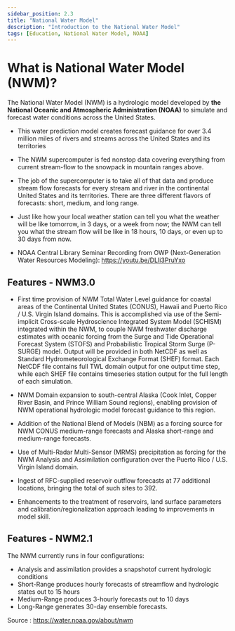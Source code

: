 ```yaml
---
sidebar_position: 2.3
title: "National Water Model"
description: "Introduction to the National Water Model"
tags: [Education, National Water Model, NOAA]
---
```


# What is National Water Model (NWM)?

The National Water Model (NWM) is a hydrologic model developed by **the National Oceanic and Atmospheric Administration (NOAA)** to simulate and forecast water conditions across the United States.

- This water prediction model creates forecast guidance for over 3.4 million miles of rivers and streams across the United States and its territories
- The NWM supercomputer is fed nonstop data covering everything from current stream-flow to the snowpack in mountain ranges above.
- The job of the supercomputer is to take all of that data and produce stream flow forecasts for every stream and river in the continental United States and its territories. There are three different flavors of forecasts: short, medium, and long range.
- Just like how your local weather station can tell you what the weather will be like tomorrow, in 3 days, or a week from now; the NWM can tell you what the stream flow will be like in 18 hours, 10 days, or even up to 30 days from now.

- NOAA Central Library Seminar Recording from OWP (Next-Generation Water Resources Modeling): https://youtu.be/DLIi3PruYxo

## Features - NWM3.0

- First time provision of NWM Total Water Level guidance for coastal areas of the Continental United States (CONUS), Hawaii and Puerto Rico / U.S. Virgin Island domains.  This is accomplished via use of the Semi-implicit Cross-scale Hydroscience Integrated System Model (SCHISM) integrated within the NWM, to couple NWM freshwater discharge estimates with oceanic forcing from the Surge and Tide Operational Forecast System (STOFS) and Probabilistic Tropical Storm Surge (P-SURGE) model.  Output will be provided in both NetCDF as well as Standard Hydrometeorological Exchange Format (SHEF) format.  Each NetCDF file contains full TWL domain output for one output time step, while each SHEF file contains timeseries station output for the full length of each simulation.  

- NWM Domain expansion to south-central Alaska (Cook Inlet, Copper River Basin, and Prince William Sound regions), enabling provision of NWM operational hydrologic model forecast guidance to this region.  

- Addition of the National Blend of Models (NBM) as a forcing source for NWM CONUS medium-range forecasts and Alaska short-range and medium-range forecasts. 

- Use of Multi-Radar Multi-Sensor (MRMS) precipitation as forcing for the NWM Analysis and Assimilation configuration over the Puerto Rico / U.S. Virgin Island domain.  

- Ingest of RFC-supplied reservoir outflow forecasts at 77 additional locations, bringing the total of such sites to 392.  

- Enhancements to the treatment of reservoirs, land surface parameters and calibration/regionalization approach leading to improvements in model skill. 

## Features - NWM2.1

The NWM currently runs in four configurations:
- Analysis and assimilation provides a snapshotof current hydrologic conditions
- Short-Range produces hourly forecasts of streamflow and hydrologic states out to 15 hours
- Medium-Range produces 3-hourly forecasts out to 10 days
- Long-Range generates 30-day ensemble forecasts.

Source : https://water.noaa.gov/about/nwm

